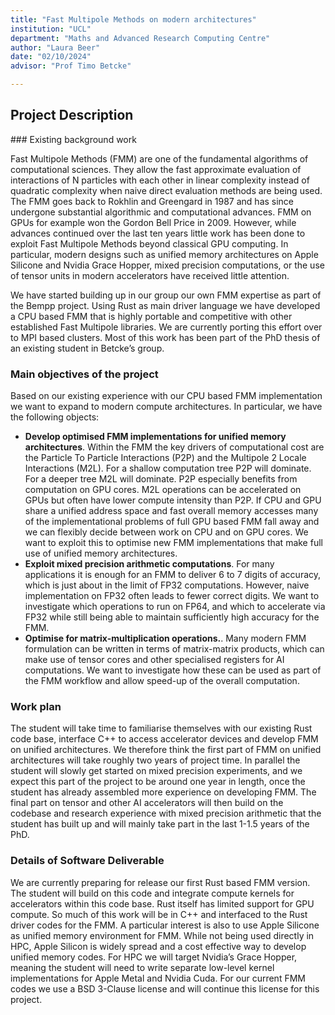 ```yaml
---
title: "Fast Multipole Methods on modern architectures"
institution: "UCL"
department: "Maths and Advanced Research Computing Centre"
author: "Laura Beer"
date: "02/10/2024"
advisor: "Prof Timo Betcke"

---
```

## Project Description

 ### Existing background work

Fast Multipole Methods (FMM) are one of the fundamental algorithms of computational sciences. They allow the fast approximate evaluation of interactions of N particles with each other in linear complexity instead of quadratic complexity when naive direct evaluation methods are being used. The FMM goes back to Rokhlin and Greengard in 1987 and has since undergone substantial algorithmic and computational advances. FMM on GPUs for example won the Gordon Bell Price in 2009. However, while advances continued over the last ten years little work has been done to exploit Fast Multipole Methods beyond classical GPU computing. In particular, modern designs such as unified memory architectures on Apple Silicone and Nvidia Grace Hopper, mixed precision computations, or the use of tensor units in modern accelerators have received little attention.

We have started building up in our group our own FMM expertise as part of the Bempp project. Using Rust as main driver language we have developed a CPU based FMM that is highly portable and competitive with other established Fast Multipole libraries. We are currently porting this effort over to MPI based clusters. Most of this work has been part of the PhD thesis of an existing student in Betcke's group.

### Main objectives of the project

Based on our existing experience with our CPU based FMM implementation we want to expand to modern compute architectures. In particular, we have the following objects:

- **Develop optimised FMM implementations for unified memory architectures**. Within the FMM the key drivers of computational cost are the Particle To Particle Interactions (P2P) and the Multipole 2 Locale Interactions (M2L). For a shallow computation tree P2P will dominate. For a deeper tree M2L will dominate. P2P especially benefits from computation on GPU cores. M2L operations can be accelerated on GPUs but often have lower compute intensity than P2P. If CPU and GPU share a unified address space and fast overall memory accesses many of the implementational problems of full GPU based FMM fall away and we can flexibly decide between work on CPU and on GPU cores. We want to exploit this to optimise new FMM implementations that make full use of unified memory architectures.
- **Exploit mixed precision arithmetic computations**. For many applications it is enough for an FMM to deliver 6 to 7 digits of accuracy, which is just about in the limit of FP32 computations. However, naive implementation on FP32 often leads to fewer correct digits. We want to investigate which operations to run on FP64, and which to accelerate via FP32 while still being able to maintain sufficiently high accuracy for the FMM.
- **Optimise for matrix-multiplication operations.**. Many modern FMM formulation can be written in terms of matrix-matrix products, which can make use of tensor cores and other specialised registers for AI computations. We want to investigate how these can be used as part of the FMM workflow and allow speed-up of the overall computation.

### Work plan

The student will take time to familiarise themselves with our existing Rust code base, interface C++ to access accelerator devices and develop FMM on unified architectures. We therefore think the first part of FMM on unified architectures will take roughly two years of project time. In parallel the student will slowly get started on mixed precision experiments, and we expect this part of the project to be around one year in length, once the student has already assembled more experience on developing FMM. The final part on tensor and other AI accelerators will then build on the codebase and research experience with mixed precision arithmetic that the student has built up and will mainly take part in the last 1-1.5 years of the PhD.

### Details of Software Deliverable

We are currently preparing for release our first Rust based FMM version. The student will build on this code and integrate compute kernels for accelerators within this code base. Rust itself has limited support for GPU compute. So much of this work will be in C++ and interfaced to the Rust driver codes for the FMM. A particular interest is also to use Apple Silicone as unified memory environment for FMM. While not being used directly in HPC, Apple Silicon is widely spread and a cost effective way to develop unified memory codes. For HPC we will target Nvidia's Grace Hopper, meaning the student will need to write separate low-level kernel implementations for Apple Metal and Nvidia Cuda. For our current FMM codes we use a BSD 3-Clause license and will continue this license for this project.